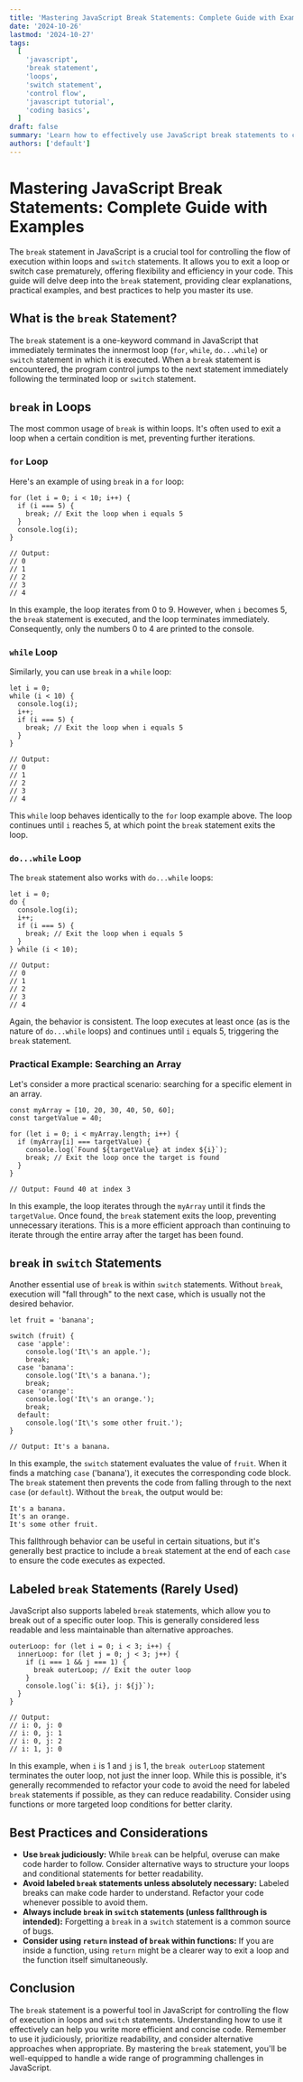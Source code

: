 ```yaml
---
title: 'Mastering JavaScript Break Statements: Complete Guide with Examples'
date: '2024-10-26'
lastmod: '2024-10-27'
tags:
  [
    'javascript',
    'break statement',
    'loops',
    'switch statement',
    'control flow',
    'javascript tutorial',
    'coding basics',
  ]
draft: false
summary: 'Learn how to effectively use JavaScript break statements to control the flow of your loops and switch statements. This comprehensive guide provides clear explanations, practical examples, and best practices.'
authors: ['default']
---
```


# Mastering JavaScript Break Statements: Complete Guide with Examples

The `break` statement in JavaScript is a crucial tool for controlling the flow of execution within loops and `switch` statements. It allows you to exit a loop or switch case prematurely, offering flexibility and efficiency in your code. This guide will delve deep into the `break` statement, providing clear explanations, practical examples, and best practices to help you master its use.

## What is the `break` Statement?

The `break` statement is a one-keyword command in JavaScript that immediately terminates the innermost loop (`for`, `while`, `do...while`) or `switch` statement in which it is executed. When a `break` statement is encountered, the program control jumps to the next statement immediately following the terminated loop or `switch` statement.

## `break` in Loops

The most common usage of `break` is within loops. It's often used to exit a loop when a certain condition is met, preventing further iterations.

### `for` Loop

Here's an example of using `break` in a `for` loop:

```plaintext
for (let i = 0; i < 10; i++) {
  if (i === 5) {
    break; // Exit the loop when i equals 5
  }
  console.log(i);
}

// Output:
// 0
// 1
// 2
// 3
// 4
```

In this example, the loop iterates from 0 to 9. However, when `i` becomes 5, the `break` statement is executed, and the loop terminates immediately. Consequently, only the numbers 0 to 4 are printed to the console.

### `while` Loop

Similarly, you can use `break` in a `while` loop:

```plaintext
let i = 0;
while (i < 10) {
  console.log(i);
  i++;
  if (i === 5) {
    break; // Exit the loop when i equals 5
  }
}

// Output:
// 0
// 1
// 2
// 3
// 4
```

This `while` loop behaves identically to the `for` loop example above. The loop continues until `i` reaches 5, at which point the `break` statement exits the loop.

### `do...while` Loop

The `break` statement also works with `do...while` loops:

```plaintext
let i = 0;
do {
  console.log(i);
  i++;
  if (i === 5) {
    break; // Exit the loop when i equals 5
  }
} while (i < 10);

// Output:
// 0
// 1
// 2
// 3
// 4
```

Again, the behavior is consistent. The loop executes at least once (as is the nature of `do...while` loops) and continues until `i` equals 5, triggering the `break` statement.

### Practical Example: Searching an Array

Let's consider a more practical scenario: searching for a specific element in an array.

```plaintext
const myArray = [10, 20, 30, 40, 50, 60];
const targetValue = 40;

for (let i = 0; i < myArray.length; i++) {
  if (myArray[i] === targetValue) {
    console.log(`Found ${targetValue} at index ${i}`);
    break; // Exit the loop once the target is found
  }
}

// Output: Found 40 at index 3
```

In this example, the loop iterates through the `myArray` until it finds the `targetValue`. Once found, the `break` statement exits the loop, preventing unnecessary iterations. This is a more efficient approach than continuing to iterate through the entire array after the target has been found.

## `break` in `switch` Statements

Another essential use of `break` is within `switch` statements. Without `break`, execution will "fall through" to the next case, which is usually not the desired behavior.

```plaintext
let fruit = 'banana';

switch (fruit) {
  case 'apple':
    console.log('It\'s an apple.');
    break;
  case 'banana':
    console.log('It\'s a banana.');
    break;
  case 'orange':
    console.log('It\'s an orange.');
    break;
  default:
    console.log('It\'s some other fruit.');
}

// Output: It's a banana.
```

In this example, the `switch` statement evaluates the value of `fruit`. When it finds a matching `case` ('banana'), it executes the corresponding code block. The `break` statement then prevents the code from falling through to the next `case` (or `default`). Without the `break`, the output would be:

```
It's a banana.
It's an orange.
It's some other fruit.
```

This fallthrough behavior can be useful in certain situations, but it's generally best practice to include a `break` statement at the end of each `case` to ensure the code executes as expected.

## Labeled `break` Statements (Rarely Used)

JavaScript also supports labeled `break` statements, which allow you to break out of a specific outer loop. This is generally considered less readable and less maintainable than alternative approaches.

```plaintext
outerLoop: for (let i = 0; i < 3; i++) {
  innerLoop: for (let j = 0; j < 3; j++) {
    if (i === 1 && j === 1) {
      break outerLoop; // Exit the outer loop
    }
    console.log(`i: ${i}, j: ${j}`);
  }
}

// Output:
// i: 0, j: 0
// i: 0, j: 1
// i: 0, j: 2
// i: 1, j: 0
```

In this example, when `i` is 1 and `j` is 1, the `break outerLoop` statement terminates the outer loop, not just the inner loop. While this is possible, it's generally recommended to refactor your code to avoid the need for labeled `break` statements if possible, as they can reduce readability. Consider using functions or more targeted loop conditions for better clarity.

## Best Practices and Considerations

- **Use `break` judiciously:** While `break` can be helpful, overuse can make code harder to follow. Consider alternative ways to structure your loops and conditional statements for better readability.
- **Avoid labeled `break` statements unless absolutely necessary:** Labeled breaks can make code harder to understand. Refactor your code whenever possible to avoid them.
- **Always include `break` in `switch` statements (unless fallthrough is intended):** Forgetting a `break` in a `switch` statement is a common source of bugs.
- **Consider using `return` instead of `break` within functions:** If you are inside a function, using `return` might be a clearer way to exit a loop and the function itself simultaneously.

## Conclusion

The `break` statement is a powerful tool in JavaScript for controlling the flow of execution in loops and `switch` statements. Understanding how to use it effectively can help you write more efficient and concise code. Remember to use it judiciously, prioritize readability, and consider alternative approaches when appropriate. By mastering the `break` statement, you'll be well-equipped to handle a wide range of programming challenges in JavaScript.
